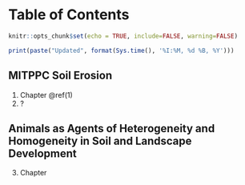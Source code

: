 # Table of Contents

```r
knitr::opts_chunk$set(echo = TRUE, include=FALSE, warning=FALSE)
```

```r
print(paste("Updated", format(Sys.time(), '%I:%M, %d %B, %Y')))
```

## MITPPC Soil Erosion

1.  Chapter \@ref(1)
2.  ?

## Animals as Agents of Heterogeneity and Homogeneity in Soil and Landscape Development

3.  Chapter
